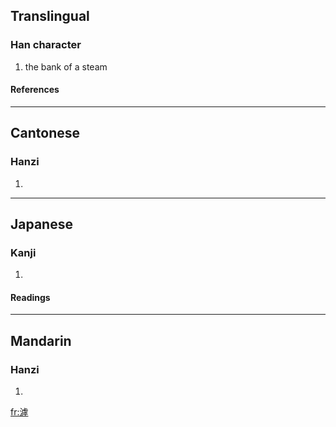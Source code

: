 ==Translingual==
===Han character===
{{Han char|rn=85|rad=水|as=11|sn=14|four=3114<sub>9</sub>|canj=水卜心木 (EYPD)}}
# the bank of a steam
====References====
{{Han ref|kx=0644.110|dkj=18092|dj=1051.210|hdz=31721.040|uh=6EF9|ud=28409|bh=E2A3|bd=58019}}

----
==Cantonese==
===Hanzi===
{{yue-hanzi|jyut=|y=fu1}}
# {{defn|Cantonese}}

----
==Japanese==
===Kanji===
{{ja-kanji|grade=|rs=水11}}
# {{defn|Japanese}} 
====Readings====
{{ja-readings|on=[[こ]] (ko), [[く]] (ku)|kun=}}

----
==Mandarin==
===Hanzi===
{{cmn-hanzi|pin=[[hū]] ([[hu1]]), [[hǔ]] ([[hu3]])|wg=hu<sup>1</sup>, hu<sup>3</sup>}}
# {{defn|Mandarin}}

[[fr:滹]]